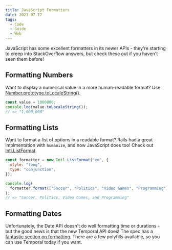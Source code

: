```yaml
---
title: JavaScript Formatters
date: 2021-07-17
tags:
  - Code
  - Guide
  - Web
---
```


JavaScript has some excellent formatters in its newer APIs - they're starting to creep into StackOverflow answers, but check these out if you haven't seen them before!

## Formatting Numbers

Want to display a numerical value in a more human-readable format? Use [Number.prototype.toLocaleString()](https://developer.mozilla.org/en-US/docs/Web/JavaScript/Reference/Global_Objects/Number/toLocaleString).

```javascript file=numbers.js
const value = 1000000;
console.log(value.toLocaleString());
// => "1,000,000"
```

## Formatting Lists

Want to format a list of options in a readable format? Rails had a great implmentation with `humanize`, and now JavaScript does too! Check out [Intl.ListFormat](https://developer.mozilla.org/en-US/docs/Web/JavaScript/Reference/Global_Objects/Intl/ListFormat).

```javascript file=humanize.js
const formatter = new Intl.ListFormat("en", {
  style: "long",
  type: "conjunction",
});

console.log(
  formatter.format(["Soccer", "Politics", "Video Games", "Programming"])
);
// => "Soccer, Politics, Video Games, and Programming"
```

## Formatting Dates

Unfortunately, the Date API doesn't do well formatting time or durations - but the good news is that the new Temporal API does! The spec has a [fantastic section on formatting](https://tc39.es/proposal-temporal/docs/duration.html#toLocaleString). There are a few polyfills available, so you can use Temporal today if you want.
